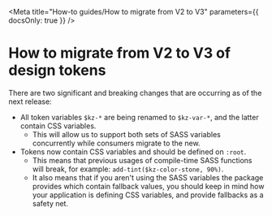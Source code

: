 

<Meta title="How-to guides/How to migrate from V2 to V3" parameters={{ docsOnly: true }} />

# How to migrate from V2 to V3 of design tokens

There are two significant and breaking changes that are occurring as of the next release:

- All token variables `$kz-*` are being renamed to `$kz-var-*`, and the latter contain CSS variables.
    - This will allow us to support both sets of SASS variables concurrently while consumers migrate to the new.
- Tokens now contain CSS variables and should be defined on `:root`. 
    - This means that previous usages of compile-time SASS functions will break, for example: `add-tint($kz-color-stone, 90%)`.
    - It also means that if you aren't using the SASS variables the package provides which contain fallback values, you should keep in mind how your application is defining CSS variables, and provide fallbacks as a safety net.

